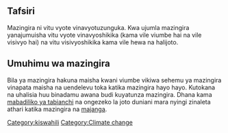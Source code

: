 ==Tafsiri== 

Mazingira ni vitu vyote vinavyotuzunguka. Kwa ujumla mazingira yanajumuisha vitu vyote vinavyoshikika (kama vile viumbe hai na vile visivyo hai) na vitu visivyoshikika kama vile hewa na halijoto.

==Umuhimu wa mazingira== 

Bila ya mazingira hakuna maisha kwani viumbe vikiwa sehemu ya mazingira vinapata maisha na uendelevu toka katika mazingira hayo hayo. Kutokana na uhalisia huu binadamu awana budi kuyatunza mazingira. Dhana kama [[mabadiliko ya tabianchi]] na ongezeko la joto duniani mara nyingi zinaleta athari katika mazingira na [[majanga]]. 

[[Category:kiswahili]] 

[[Category:Climate change]]